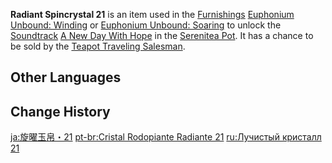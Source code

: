 {{Item Infobox
|id           = 141021
|image        = Item Radiant Spincrystal.png
|type         = Adventure Items
|group        = Radiant Spincrystals
|group2       = Mondstadt Spincrystals
|quality      = 4
|invCategory  = Precious Items
|description  = This wondrous crystal contains a certain rhythm, like something beautiful woven from delicate silk. These items can be found throughout the mainland or from merchants who collect curios. The tune held within this crystal can be revivified in your [[Serenitea Pot]] using either "[[Euphonium Unbound: Winding]]" or "[[Euphonium Unbound: Soaring]]." The tune contained within this [[Radiant Spincrystal]] is "[[A New Day with Hope|A New Day With Hope]]."
|source1      = [[Chubby]]
|track        = A New Day with Hope
}}
'''Radiant Spincrystal 21''' is an item used in the [[Furnishings]] [[Euphonium Unbound: Winding]] or [[Euphonium Unbound: Soaring]] to unlock the [[Soundtrack]] [[A New Day with Hope|A New Day With Hope]] in the [[Serenitea Pot]]. It has a chance to be sold by the [[Teapot Traveling Salesman]].

==Other Languages==
{{Other Languages
|default_hidden = 1
|en      = Radiant Spincrystal 21
|zhs     = 旋曜玉帛・其二十一
|zhs_rm  = Xuán Yào Yùbó - Qí Èrshíyī
|zht     = 旋曜玉帛・其二十一
|zht_rm  = Xuán Yào Yùbó - Qí Èrshíyī
|ja      = 旋曜玉帛・21
|ja_rm   = Sen'you Gyokuhaku - Nijuuichi{{Assumed}}
|ko      = 빛나는 결정・21
|ko_rm   = Binnaneun Gyeoljeong - Isibil
|es      = Girocristal radiante (21)
|fr      = Gyrocristal radiant 21
|ru      = Лучистый кристалл {{tt|21|двадцать один}}
|th      = Radiant Spincrystal 21
|vi      = Ngọc Thạch Âm Vang 21
|de      = Strahlender Drehkristall XXI
|id      = Radiant Spincrystal 21
|pt      = Cristal Rodopiante Radiante 21
|tr      = Parlak Burgu Kristal 21
|it      = Voltacristallo radioso 21
}}

==Change History==
{{Change History|2.6}}

[[ja:旋曜玉帛・21]]
[[pt-br:Cristal Rodopiante Radiante 21]]
[[ru:Лучистый кристалл 21]]